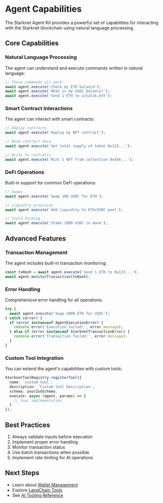 # Agent Capabilities

The Starknet Agent Kit provides a powerful set of capabilities for interacting with the Starknet blockchain using natural language processing.

## Core Capabilities

### Natural Language Processing

The agent can understand and execute commands written in natural language:

```typescript
// These commands all work:
await agent.execute('Check my ETH balance');
await agent.execute('What is my USDC balance?');
await agent.execute('Send 1 ETH to vitalik.eth');
```

### Smart Contract Interactions

The agent can interact with smart contracts:

```typescript
// Deploy contracts
await agent.execute('Deploy my NFT contract');

// Read contract data
await agent.execute('Get total supply of token 0x123...');

// Write to contracts
await agent.execute('Mint 1 NFT from collection 0x456...');
```

### DeFi Operations

Built-in support for common DeFi operations:

```typescript
// Swaps
await agent.execute('Swap 100 USDC for ETH');

// Liquidity provision
await agent.execute('Add liquidity to ETH/USDC pool');

// Yield farming
await agent.execute('Stake 1000 USDC in Aave');
```

## Advanced Features

### Transaction Management

The agent includes built-in transaction monitoring:

```typescript
const txHash = await agent.execute('Send 1 ETH to 0x123...');
await agent.monitorTransaction(txHash);
```

### Error Handling

Comprehensive error handling for all operations:

```typescript
try {
  await agent.execute('Swap 1000 ETH for USDC');
} catch (error) {
  if (error instanceof AgentExecutionError) {
    console.error('Execution failed:', error.message);
  } else if (error instanceof StarknetTransactionError) {
    console.error('Transaction failed:', error.message);
  }
}
```

### Custom Tool Integration

You can extend the agent's capabilities with custom tools:

```typescript
StarknetToolRegistry.registerTool({
  name: 'custom_tool',
  description: 'Custom tool description',
  schema: yourZodSchema,
  execute: async (agent, params) => {
    // Your implementation
  }
});
```

## Best Practices

1. Always validate inputs before execution
2. Implement proper error handling
3. Monitor transaction status
4. Use batch transactions when possible
5. Implement rate limiting for AI operations

## Next Steps

- Learn about [Wallet Management](/core-concepts/wallet-management)
- Explore [LangChain Tools](/core-concepts/langchain-tools)
- See [AI Tooling Reference](/reference/ai-tooling)